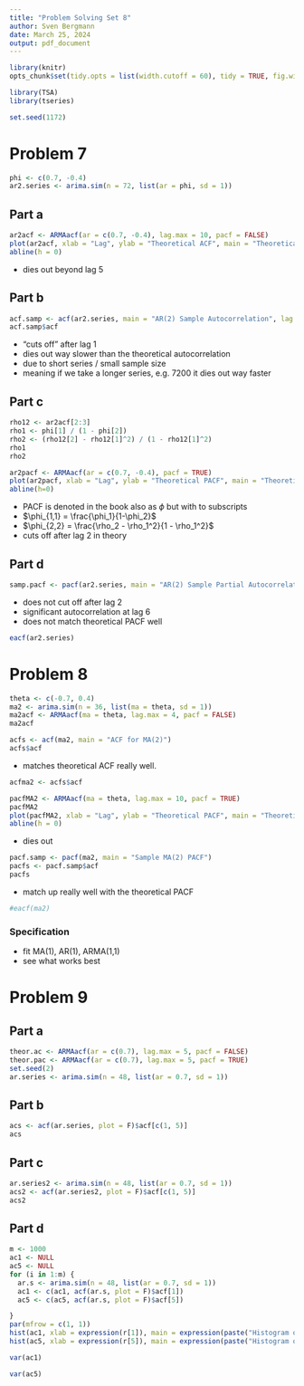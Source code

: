 ```yaml
---
title: "Problem Solving Set 8"
author: Sven Bergmann
date: March 25, 2024
output: pdf_document
---
```


```r
library(knitr)
opts_chunk$set(tidy.opts = list(width.cutoff = 60), tidy = TRUE, fig.width = 12, fig.height = 8)
```
```r
library(TSA)
library(tseries)
```
```r
set.seed(1172)
```

# Problem 7

```r
phi <- c(0.7, -0.4)
ar2.series <- arima.sim(n = 72, list(ar = phi, sd = 1))
```

## Part a

```r
ar2acf <- ARMAacf(ar = c(0.7, -0.4), lag.max = 10, pacf = FALSE)
plot(ar2acf, xlab = "Lag", ylab = "Theoretical ACF", main = "Theoretical ACF AR(2)", type = "h") # type = 'h' gives the vertical lines
abline(h = 0)
```

- dies out beyond lag 5

## Part b

```r
acf.samp <- acf(ar2.series, main = "AR(2) Sample Autocorrelation", lag.max = 40)
acf.samp$acf
```

- "cuts off" after lag 1
- dies out way slower than the theoretical autocorrelation
- due to short series / small sample size
- meaning if we take a longer series, e.g. 7200 it dies out way faster

## Part c

```r
rho12 <- ar2acf[2:3]
rho1 <- phi[1] / (1 - phi[2])
rho2 <- (rho12[2] - rho12[1]^2) / (1 - rho12[1]^2)
rho1
rho2
```
```r
ar2pacf <- ARMAacf(ar = c(0.7, -0.4), pacf = TRUE)
plot(ar2pacf, xlab = "Lag", ylab = "Theoretical PACF", main = "Theoretical PACF AR(2)", type = "h")
abline(h=0)
```

- PACF is denoted in the book also as $\phi$ but with to subscripts
- $\phi_{1,1} = \frac{\phi_1}{1-\phi_2}$
- $\phi_{2,2} = \frac{\rho_2 - \rho_1^2}{1 - \rho_1^2}$
- cuts off after lag 2 in theory

## Part d

```r
samp.pacf <- pacf(ar2.series, main = "AR(2) Sample Partial Autocorrelation")
```

- does not cut off after lag 2
- significant autocorrelation at lag 6
- does not match theoretical PACF well

```r
eacf(ar2.series)
```

# Problem 8

```r
theta <- c(-0.7, 0.4)
ma2 <- arima.sim(n = 36, list(ma = theta, sd = 1))
ma2acf <- ARMAacf(ma = theta, lag.max = 4, pacf = FALSE)
ma2acf
```
```r
acfs <- acf(ma2, main = "ACF for MA(2)")
acfs$acf
```

- matches theoretical ACF really well.

```r
acfma2 <- acfs$acf
```
```r
pacfMA2 <- ARMAacf(ma = theta, lag.max = 10, pacf = TRUE)
pacfMA2
plot(pacfMA2, xlab = "Lag", ylab = "Theoretical PACF", main = "Theoretical PACF MA(2)", type = "h")
abline(h = 0)
```

- dies out

```r
pacf.samp <- pacf(ma2, main = "Sample MA(2) PACF")
pacfs <- pacf.samp$acf
pacfs
```

- match up really well with the theoretical PACF

```r
#eacf(ma2)
```

### Specification

- fit MA(1), AR(1), ARMA(1,1)
- see what works best

# Problem 9

## Part a

```r
theor.ac <- ARMAacf(ar = c(0.7), lag.max = 5, pacf = FALSE)
theor.pac <- ARMAacf(ar = c(0.7), lag.max = 5, pacf = TRUE)
set.seed(2)
ar.series <- arima.sim(n = 48, list(ar = 0.7, sd = 1))
```

## Part b

```r
acs <- acf(ar.series, plot = F)$acf[c(1, 5)]
acs
```

## Part c

```r
ar.series2 <- arima.sim(n = 48, list(ar = 0.7, sd = 1))
acs2 <- acf(ar.series2, plot = F)$acf[c(1, 5)]
acs2
```

## Part d

```r
m <- 1000
ac1 <- NULL
ac5 <- NULL
for (i in 1:m) {
  ar.s <- arima.sim(n = 48, list(ar = 0.7, sd = 1))
  ac1 <- c(ac1, acf(ar.s, plot = F)$acf[1])
  ac5 <- c(ac5, acf(ar.s, plot = F)$acf[5])

}
par(mfrow = c(1, 1))
hist(ac1, xlab = expression(r[1]), main = expression(paste("Histogram of ", r[1])))
hist(ac5, xlab = expression(r[5]), main = expression(paste("Histogram of ", r[5])))
```
```r
var(ac1)
```
```r
var(ac5)
```
